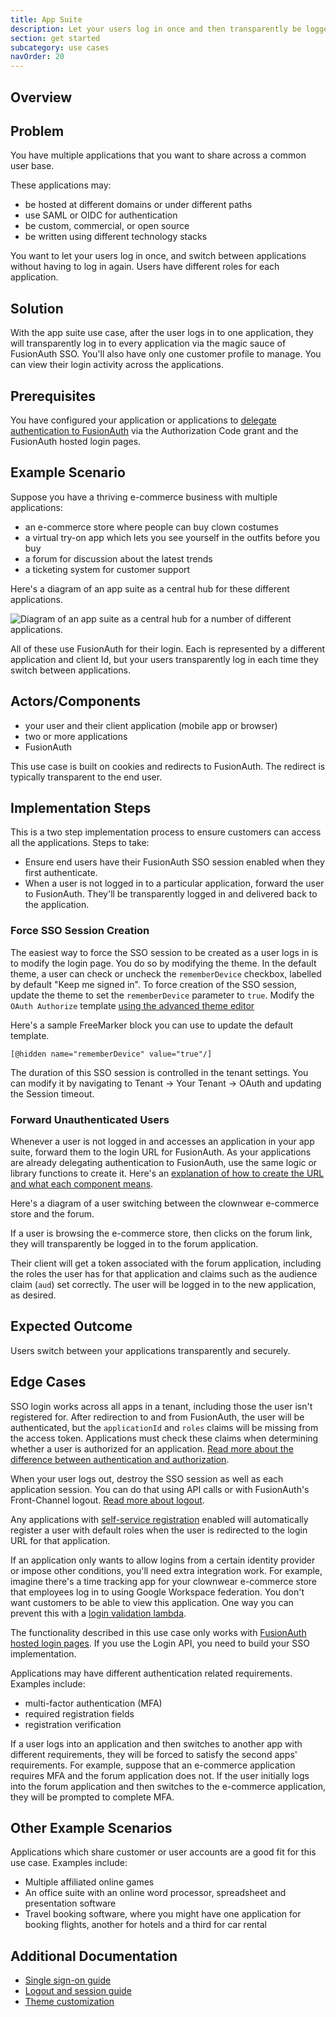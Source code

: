 ```yaml
---
title: App Suite
description: Let your users log in once and then transparently be logged into others.
section: get started
subcategory: use cases
navOrder: 20
---
```


## Overview

<AppSuiteDescription />

## Problem 

You have multiple applications that you want to share across a common user base.

These applications may:

* be hosted at different domains or under different paths
* use SAML or OIDC for authentication
* be custom, commercial, or open source
* be written using different technology stacks

You want to let your users log in once, and switch between applications without having to log in again. Users have different roles for each application.

## Solution

With the app suite use case, after the user logs in to one application, they will transparently log in to every application via the magic sauce of FusionAuth SSO. You'll also have only one customer profile to manage. You can view their login activity across the applications.

## Prerequisites

You have configured your application or applications to [delegate authentication to FusionAuth](/docs/get-started/use-cases/auth-service) via the Authorization Code grant and the FusionAuth hosted login pages.

## Example Scenario

Suppose you have a thriving e-commerce business with multiple applications:

* an e-commerce store where people can buy clown costumes
* a virtual try-on app which lets you see yourself in the outfits before you buy
* a forum for discussion about the latest trends
* a ticketing system for customer support

Here's a diagram of an app suite as a central hub for these different applications.

![Diagram of an app suite as a central hub for a number of different applications.](/img/docs/get-started/use-cases/app-suite.png)

All of these use FusionAuth for their login. Each is represented by a different application and client Id, but your users transparently log in each time they switch between applications.

## Actors/Components

* your user and their client application (mobile app or browser)
* two or more applications
* FusionAuth

This use case is built on cookies and redirects to FusionAuth. The redirect is typically transparent to the end user.

## Implementation Steps

This is a two step implementation process to ensure customers can access all the applications. Steps to take:

* Ensure end users have their FusionAuth SSO session enabled when they first authenticate.
* When a user is not logged in to a particular application, forward the user to FusionAuth. They'll be transparently logged in and delivered back to the application.

### Force SSO Session Creation

The easiest way to force the SSO session to be created as a user logs in is to modify the login page. You do so by modifying the theme. In the default theme, a user can check or uncheck the `rememberDevice` checkbox, labelled by default "Keep me signed in". To force creation of the SSO session, update the theme to set the `rememberDevice` parameter to `true`. Modify the `OAuth Authorize` template [using the advanced theme editor](/docs/customize/look-and-feel/advanced-theme-editor)

Here's a sample FreeMarker block you can use to update the default template.

```
[@hidden name="rememberDevice" value="true"/]
```

The duration of this SSO session is controlled in the tenant settings. You can modify it by navigating to <Breadcrumb>Tenant -> Your Tenant -> OAuth</Breadcrumb> and updating the <InlineField>Session timeout</InlineField>.

### Forward Unauthenticated Users

Whenever a user is not logged in and accesses an application in your app suite, forward them to the login URL for FusionAuth. As your applications are already delegating authentication to FusionAuth, use the same logic or library functions to create it. Here's an [explanation of how to create the URL and what each component means](/docs/lifecycle/authenticate-users/oauth/endpoints#authorization-code-grant-request).

Here's a diagram of a user switching between the clownwear e-commerce store and the forum.

<ApplicationSwitchDiagram alt="An example of an application switch." />

If a user is browsing the e-commerce store, then clicks on the forum link, they will transparently be logged in to the forum application.

Their client will get a token associated with the forum application, including the roles the user has for that application and claims such as the audience claim (`aud`) set correctly. The user will be logged in to the new application, as desired.

## Expected Outcome

Users switch between your applications transparently and securely. 

## Edge Cases

SSO login works across all apps in a tenant, including those the user isn't registered for. After redirection to and from FusionAuth, the user will be authenticated, but the `applicationId` and `roles` claims will be missing from the access token. Applications must check these claims when determining whether a user is authorized for an application. [Read more about the difference between authentication and authorization](/docs/get-started/core-concepts/authentication-authorization).

When your user logs out, destroy the SSO session as well as each application session. You can do that using API calls or with FusionAuth's Front-Channel logout. [Read more about logout](/docs/lifecycle/authenticate-users/logout-session-management).

Any applications with [self-service registration](/docs/lifecycle/register-users/basic-registration-forms) enabled will automatically register a user with default roles when the user is redirected to the login URL for that application. 

If an application only wants to allow logins from a certain identity provider or impose other conditions, you'll need extra integration work. For example, imagine there's a time tracking app for your clownwear e-commerce store that employees log in to using Google Workspace federation. You don't want customers to be able to view this application. One way you can prevent this with a [login validation lambda](/docs/extend/code/lambdas/login-validation).

The functionality described in this use case only works with [FusionAuth hosted login pages](/docs/get-started/core-concepts/hosted-login-vs-api-login#hosted-login-pages). If you use the Login API, you need to build your SSO implementation.

Applications may have different authentication related requirements. Examples include:

* multi-factor authentication (MFA)
* required registration fields
* registration verification

If a user logs into an application and then switches to another app with different requirements, they will be forced to satisfy the second apps' requirements. For example, suppose that an e-commerce application requires MFA and the forum application does not. If the user initially logs into the forum application and then switches to the e-commerce application, they will be prompted to complete MFA.

## Other Example Scenarios

Applications which share customer or user accounts are a good fit for this use case. Examples include:

* Multiple affiliated online games
* An office suite with an online word processor, spreadsheet and presentation software
* Travel booking software, where you might have one application for booking flights, another for hotels and a third for car rental

## Additional Documentation

* [Single sign-on guide](/docs/lifecycle/authenticate-users/single-sign-on)
* [Logout and session guide](/docs/lifecycle/authenticate-users/logout-session-management)
* [Theme customization](/docs/customize/look-and-feel/)

